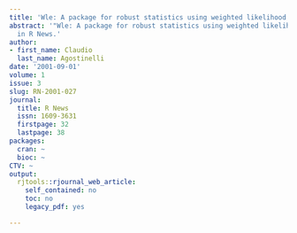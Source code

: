 ```yaml
---
title: 'Wle: A package for robust statistics using weighted likelihood'
abstract: '"Wle: A package for robust statistics using weighted likelihood" published
  in R News.'
author:
- first_name: Claudio
  last_name: Agostinelli
date: '2001-09-01'
volume: 1
issue: 3
slug: RN-2001-027
journal:
  title: R News
  issn: 1609-3631
  firstpage: 32
  lastpage: 38
packages:
  cran: ~
  bioc: ~
CTV: ~
output:
  rjtools::rjournal_web_article:
    self_contained: no
    toc: no
    legacy_pdf: yes

---
```

